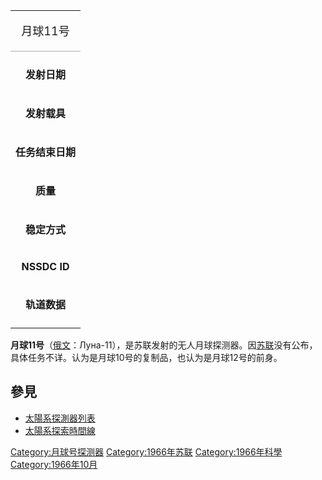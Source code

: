 {{Unreferenced |time=2014-12-21T11:33:08+00:00 }}
{| border=1 align=right cellpadding=4 cellspacing=0 width=250 style="margin: 0 0 1em 1em; background: #f9f9f9; border: 1px #aaa solid; border-collapse: collapse; font-size: 95%;"
| align="center" style="background:#efefef;" colspan="2" style="border-bottom:1px #aaa solid;" | <span style="font-size:large;">月球11号</span>
|-
| align=center colspan=2 |
|-
|'''发射日期''' || 1966年8月24日
|-
|'''发射载具''' || [[闪电号运载火箭|闪电号运载火箭]]
|-
|'''任务结束日期''' || 1966年10月1日
|-
|'''质量''' || 1640千克
|-
|'''稳定方式''' || 不详
|-
|'''NSSDC ID''' || 1966-078A
|-
|'''轨道数据''' || 月球轨道；<br>公转周期：178分钟<br>轨道倾角：27°
|-
|}
'''月球11号'''（[[俄文|俄文]]：Луна-11），是苏联发射的无人月球探测器。因[[苏联|苏联]]没有公布，具体任务不详。{{Who|有人|time=2014-12-21}}认为是月球10号的复制品，也{{Who|有人|time=2014-12-21}}认为是月球12号的前身。
==參見==
*[[太陽系探測器列表|太陽系探測器列表]]
*[[太陽系探索時間線|太陽系探索時間線]]

{{月球计划}}
{{月球任務}}

[[Category:月球号探测器|Category:月球号探测器]]
[[Category:1966年苏联|Category:1966年苏联]]
[[Category:1966年科學|Category:1966年科學]]
[[Category:1966年10月|Category:1966年10月]]